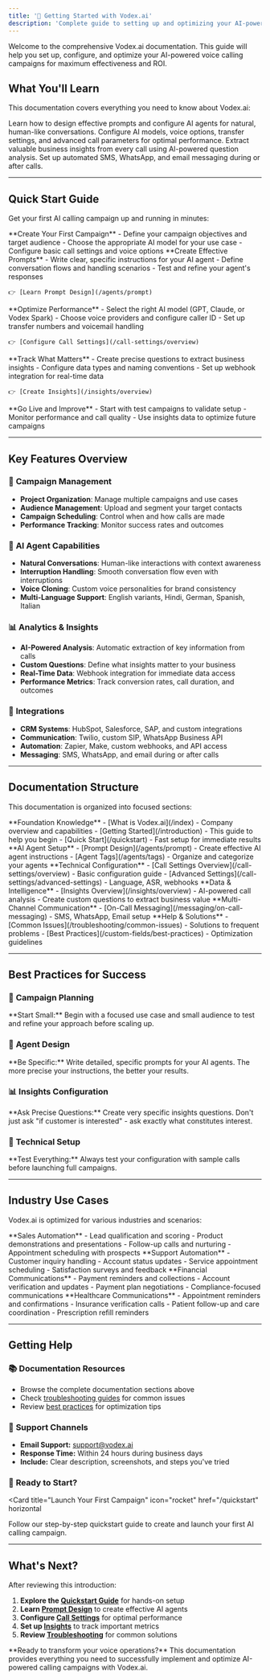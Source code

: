 ```yaml
---
title: '🚀 Getting Started with Vodex.ai'
description: 'Complete guide to setting up and optimizing your AI-powered voice calling campaigns'
---
```


Welcome to the comprehensive Vodex.ai documentation. This guide will help you set up, configure, and optimize your AI-powered voice calling campaigns for maximum effectiveness and ROI.

## What You'll Learn

This documentation covers everything you need to know about Vodex.ai:

<Columns cols={2}>
  <Card
    title="🤖 AI Agent Configuration"
    icon="robot"
  >
    Learn how to design effective prompts and configure AI agents for natural, human-like conversations.
  </Card>
  <Card
    title="⚙️ Call Settings & Models"
    icon="gear"
  >
    Configure AI models, voice options, transfer settings, and advanced call parameters for optimal performance.
  </Card>
  <Card
    title="✨ Insights & Analytics"
    icon="sparkles"
  >
    Extract valuable business insights from every call using AI-powered question analysis.
  </Card>
  <Card
    title="💬 Multi-Channel Messaging"
    icon="message"
  >
    Set up automated SMS, WhatsApp, and email messaging during or after calls.
  </Card>
</Columns>

---

## Quick Start Guide

Get your first AI calling campaign up and running in minutes:

<Steps>
  <Step title="Set Up Your Project">
    **Create Your First Campaign**
    - Define your campaign objectives and target audience
    - Choose the appropriate AI model for your use case
    - Configure basic call settings and voice options
  </Step>
  
  <Step title="Design Your AI Agent">
    **Create Effective Prompts**
    - Write clear, specific instructions for your AI agent
    - Define conversation flows and handling scenarios
    - Test and refine your agent's responses
    
    👉 [Learn Prompt Design](/agents/prompt)
  </Step>
  
  <Step title="Configure Call Settings">
    **Optimize Performance**
    - Select the right AI model (GPT, Claude, or Vodex Spark)
    - Choose voice providers and configure caller ID
    - Set up transfer numbers and voicemail handling
    
    👉 [Configure Call Settings](/call-settings/overview)
  </Step>
  
  <Step title="Set Up Insights">
    **Track What Matters**
    - Create precise questions to extract business insights
    - Configure data types and naming conventions
    - Set up webhook integration for real-time data
    
    👉 [Create Insights](/insights/overview)
  </Step>
  
  <Step title="Launch & Optimize">
    **Go Live and Improve**
    - Start with test campaigns to validate setup
    - Monitor performance and call quality
    - Use insights data to optimize future campaigns
  </Step>
</Steps>

---

## Key Features Overview

### 🎯 **Campaign Management**
- **Project Organization**: Manage multiple campaigns and use cases
- **Audience Management**: Upload and segment your target contacts
- **Campaign Scheduling**: Control when and how calls are made
- **Performance Tracking**: Monitor success rates and outcomes

### 🤖 **AI Agent Capabilities**
- **Natural Conversations**: Human-like interactions with context awareness
- **Interruption Handling**: Smooth conversation flow even with interruptions
- **Voice Cloning**: Custom voice personalities for brand consistency
- **Multi-Language Support**: English variants, Hindi, German, Spanish, Italian

### 📊 **Analytics & Insights**
- **AI-Powered Analysis**: Automatic extraction of key information from calls
- **Custom Questions**: Define what insights matter to your business
- **Real-Time Data**: Webhook integration for immediate data access
- **Performance Metrics**: Track conversion rates, call duration, and outcomes

### 🔗 **Integrations**
- **CRM Systems**: HubSpot, Salesforce, SAP, and custom integrations
- **Communication**: Twilio, custom SIP, WhatsApp Business API
- **Automation**: Zapier, Make, custom webhooks, and API access
- **Messaging**: SMS, WhatsApp, and email during or after calls

---

## Documentation Structure

This documentation is organized into focused sections:

<AccordionGroup>
  <Accordion title="🏠 Overview & Getting Started">
    **Foundation Knowledge**
    - [What is Vodex.ai](/index) - Company overview and capabilities
    - [Getting Started](/introduction) - This guide to help you begin
    - [Quick Start](/quickstart) - Fast setup for immediate results
  </Accordion>
  
  <Accordion title="🤖 Agent Configuration">
    **AI Agent Setup**
    - [Prompt Design](/agents/prompt) - Create effective AI agent instructions
    - [Agent Tags](/agents/tags) - Organize and categorize your agents
  </Accordion>
  
  <Accordion title="⚙️ Call Settings">
    **Technical Configuration**
    - [Call Settings Overview](/call-settings/overview) - Basic configuration guide
    - [Advanced Settings](/call-settings/advanced-settings) - Language, ASR, webhooks
  </Accordion>
  
  <Accordion title="✨ Insights & Analytics">
    **Data & Intelligence**
    - [Insights Overview](/insights/overview) - AI-powered call analysis
    - Create custom questions to extract business value
  </Accordion>
  
  <Accordion title="💬 Messaging Integration">
    **Multi-Channel Communication**
    - [On-Call Messaging](/messaging/on-call-messaging) - SMS, WhatsApp, Email setup
  </Accordion>
  
  <Accordion title="🛠️ Support & Troubleshooting">
    **Help & Solutions**
    - [Common Issues](/troubleshooting/common-issues) - Solutions to frequent problems
    - [Best Practices](/custom-fields/best-practices) - Optimization guidelines
  </Accordion>
</AccordionGroup>

---

## Best Practices for Success

### 🎯 **Campaign Planning**
<Tip>
  **Start Small:** Begin with a focused use case and small audience to test and refine your approach before scaling up.
</Tip>

### 🤖 **Agent Design**
<Tip>
  **Be Specific:** Write detailed, specific prompts for your AI agents. The more precise your instructions, the better your results.
</Tip>

### 📊 **Insights Configuration**
<Tip>
  **Ask Precise Questions:** Create very specific insights questions. Don't just ask "if customer is interested" - ask exactly what constitutes interest.
</Tip>

### 🔧 **Technical Setup**
<Tip>
  **Test Everything:** Always test your configuration with sample calls before launching full campaigns.
</Tip>

---

## Industry Use Cases

Vodex.ai is optimized for various industries and scenarios:

<Tabs>
  <Tab title="Sales & Lead Generation">
    **Sales Automation**
    - Lead qualification and scoring
    - Product demonstrations and presentations
    - Follow-up calls and nurturing
    - Appointment scheduling with prospects
  </Tab>
  
  <Tab title="Customer Service">
    **Support Automation**
    - Customer inquiry handling
    - Account status updates
    - Service appointment scheduling
    - Satisfaction surveys and feedback
  </Tab>
  
  <Tab title="Collections & Finance">
    **Financial Communications**
    - Payment reminders and collections
    - Account verification and updates
    - Payment plan negotiations
    - Compliance-focused communications
  </Tab>
  
  <Tab title="Healthcare & Insurance">
    **Healthcare Communications**
    - Appointment reminders and confirmations
    - Insurance verification calls
    - Patient follow-up and care coordination
    - Prescription refill reminders
  </Tab>
</Tabs>

---

## Getting Help

### 📚 **Documentation Resources**
- Browse the complete documentation sections above
- Check [troubleshooting guides](/troubleshooting/common-issues) for common issues
- Review [best practices](/custom-fields/best-practices) for optimization tips

### 💬 **Support Channels**
- **Email Support:** [support@vodex.ai](mailto:support@vodex.ai)
- **Response Time:** Within 24 hours during business days
- **Include:** Clear description, screenshots, and steps you've tried

### 🚀 **Ready to Start?**

<Card
  title="Launch Your First Campaign"
  icon="rocket"
  href="/quickstart"
  horizontal
>
  Follow our step-by-step quickstart guide to create and launch your first AI calling campaign.
</Card>

---

## What's Next?

After reviewing this introduction:

1. **Explore the [Quickstart Guide](/quickstart)** for hands-on setup
2. **Learn [Prompt Design](/agents/prompt)** to create effective AI agents
3. **Configure [Call Settings](/call-settings/overview)** for optimal performance
4. **Set up [Insights](/insights/overview)** to track important metrics
5. **Review [Troubleshooting](/troubleshooting/common-issues)** for common solutions

<Check>
  **Ready to transform your voice operations?** This documentation provides everything you need to successfully implement and optimize AI-powered calling campaigns with Vodex.ai.
</Check>
